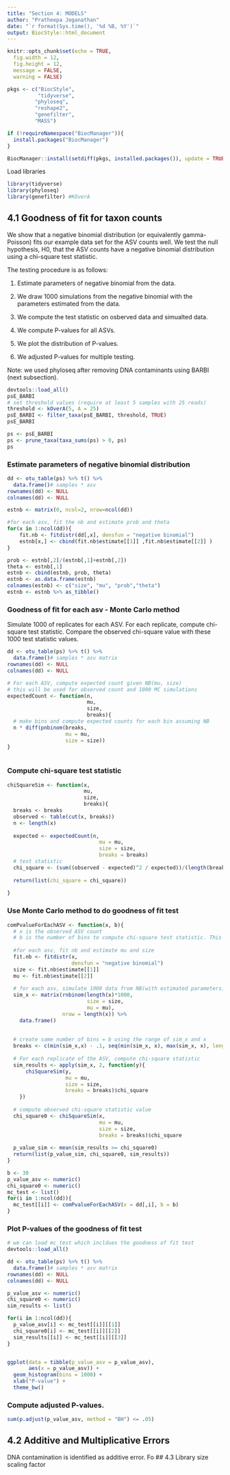```yaml
---
title: "Section 4: MODELS"
author: "Pratheepa Jeganathan"
date: "`r format(Sys.time(), '%d %B, %Y')`"
output: BiocStyle::html_document
---
```





```r
knitr::opts_chunk$set(echo = TRUE, 
  fig.width = 12, 
  fig.height = 12,
  message = FALSE, 
  warning = FALSE)
```


```r
pkgs <- c("BiocStyle",
          "tidyverse",
         "phyloseq", 
         "reshape2", 
         "genefilter",
         "MASS")

if (!requireNamespace("BiocManager")){
  install.packages("BiocManager")
}

BiocManager::install(setdiff(pkgs, installed.packages()), update = TRUE)
```


Load libraries

```r
library(tidyverse)
library(phyloseq)
library(genefilter) #KOverA
```

## 4.1 Goodness of fit for taxon counts

We show that a negative binomial distribution (or equivalently gamma-Poisson) fits our example data set for the ASV counts well. We test the null hypothesis, H0, that the ASV counts have a negative binomial distribution using a chi-square test statistic. 

The testing procedure is as follows:

1. Estimate parameters of negative binomial from the data.

2. We draw 1000 simulations from the negative binomial with the parameters estimated from the data. 

3. We compute the test statistic on osberved data and simualted data. 

4. We compute P-values for all ASVs.

5. We plot the distribution of P-values.

6. We adjusted P-values for multiple testing.

Note: we used phyloseq after removing DNA contaminants using BARBI (next subsection).

```r
devtools::load_all()
psE_BARBI
# set threshold values (require at least 5 samples with 25 reads)
threshold <- kOverA(5, A = 25) 
psE_BARBI <- filter_taxa(psE_BARBI, threshold, TRUE) 
psE_BARBI

ps <- psE_BARBI
ps <- prune_taxa(taxa_sums(ps) > 0, ps)
ps
```

### Estimate parameters of negative binomial distribution

```r
dd <- otu_table(ps) %>% t() %>% 
  data.frame()# samples * asv
rownames(dd) <- NULL
colnames(dd) <- NULL

estnb <- matrix(0, ncol=2, nrow=ncol(dd))

#for each asv, fit the nb and estimate prob and theta
for(x in 1:ncol(dd)){
    fit.nb <- fitdistr(dd[,x], densfun = "negative binomial") 
    estnb[x,] <- cbind(fit.nb$estimate[[1]] ,fit.nb$estimate[[2]] )
}

prob <- estnb[,2]/(estnb[,1]+estnb[,2])
theta <- estnb[,1]
estnb <- cbind(estnb, prob, theta)
estnb <- as.data.frame(estnb) 
colnames(estnb) <- c("size", "mu", "prob","theta")
estnb <- estnb %>% as_tibble()

```

### Goodness of fit for each asv - Monte Carlo method

Simulate 1000 of replicates for each ASV. For each replicate, compute chi-square test statistic. Compare the observed chi-square value with these 1000 test statistic values. 

```r
dd <- otu_table(ps) %>% t() %>% 
  data.frame()# samples * asv matrix
rownames(dd) <- NULL
colnames(dd) <- NULL

# For each ASV, compute expected count given NB(mu, size)
# this will be used for observed count and 1000 MC simulations 
expectedCount <- function(n, 
                          mu, 
                          size, 
                          breaks){
  # make bins and compute expected counts for each bin assuming NB
  n * diff(pnbinom(breaks, 
                   mu = mu, 
                   size = size))
}
  

```


### Compute chi-square test statistic

```r
chiSquareSim <- function(x, 
                         mu, 
                         size, 
                         breaks){
  breaks <- breaks
  observed <- table(cut(x, breaks))
  n <- length(x)
  
  expected <- expectedCount(n, 
                              mu = mu, 
                              size = size, 
                              breaks = breaks)
  # test statistic
  chi_square <- (sum((observed - expected)^2 / expected))/(length(breaks)-1)
    
  return(list(chi_square = chi_square))
  
}
```

### Use Monte Carlo method to do goodness of fit test

```r
comPvalueForEachASV <- function(x, b){
  # x is the observed ASV count
  # b is the number of bins to compute chi-square test statistic. This is used to create breaks.
  
  #for each asv, fit nb and estimate mu and size 
  fit.nb <- fitdistr(x, 
                     densfun = "negative binomial") 
  size <- fit.nb$estimate[[1]] 
  mu <- fit.nb$estimate[[2]]
  
  # for each asv, simulate 1000 data from NB(with estimated parameters)
  sim_x <- matrix(rnbinom(length(x)*1000, 
                          size = size, 
                          mu = mu), 
                  nrow = length(x)) %>% 
    data.frame()
    
  
  # create same number of bins = b using the range of sim_x and x
  breaks <- c(min(sim_x,x) - .1, seq(min(sim_x, x), max(sim_x, x), length.out = b), Inf)
    
  # For each replicate of the ASV, compute chi-square statistic
  sim_results <- apply(sim_x, 2, function(y){
      chiSquareSim(y, 
                   mu = mu, 
                   size = size, 
                   breaks = breaks)$chi_square
    })
      
  # compute observed chi-square statistic value
  chi_square0 <- chiSquareSim(x, 
                              mu = mu, 
                              size = size, 
                              breaks = breaks)$chi_square
    
  p_value_sim <- mean(sim_results >= chi_square0)
  return(list(p_value_sim, chi_square0, sim_results))
}
```



```r
b <- 30
p_value_asv <- numeric()
chi_square0 <- numeric()
mc_test <- list()
for(i in 1:ncol(dd)){
  mc_test[[i]] <- comPvalueForEachASV(x = dd[,i], b = b)
}
```

### Plot P-values of the goodness of fit test

```r
# we can load mc_test which incldues the goodness of fit test 
devtools::load_all()

dd <- otu_table(ps) %>% t() %>% 
  data.frame()# samples * asv matrix
rownames(dd) <- NULL
colnames(dd) <- NULL

p_value_asv <- numeric()
chi_square0 <- numeric()
sim_results <- list()

for(i in 1:ncol(dd)){
  p_value_asv[i] <- mc_test[[i]][[1]]
  chi_square0[i] <- mc_test[[i]][[2]]
  sim_results[[i]] <- mc_test[[i]][[3]]
}


ggplot(data = tibble(p_value_asv = p_value_asv), 
       aes(x = p_value_asv)) +
  geom_histogram(bins = 1000) + 
  xlab("P-value") + 
  theme_bw()

```

### Compute adjusted P-values.

```r
sum(p.adjust(p_value_asv, method = "BH") <= .05)
```


## 4.2 Additive and Multiplicative Errors

DNA contamination is identified as additive error. Fo
## 4.3 Library size scaling factor
